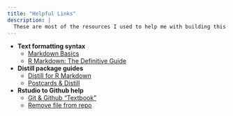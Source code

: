 ```yaml
---
title: "Helpful Links"
description: |
  These are most of the resources I used to help me with building this website. In addition to all of these, Stack Overflow is a really helpful website and I found a good number of the answers to my questions on there.
---
```


- **Text formatting syntax**
    * [Markdown Basics][RmdB]
    * [R Markdown: The Definitive Guide][RmdG]

- **Distill package guides**
    * [Distill for R Markdown][Distill]
    * [Postcards & Distill][Pcards]

- **Rstudio to Github help**
    * [Git & Github "Textbook"][HappyGit]
    * [Remove file from repo][Remove]



[RmdB]: https://rmarkdown.rstudio.com/authoring_basics.html "Markdown Basics"
[RmdG]: https://bookdown.org/yihui/rmarkdown/markdown-syntax.html "R Markdown: The Definitive Guide"
[Distill]: https://rstudio.github.io/distill/#creating-an-article "Distill for R Markdown"
[Pcards]: https://alison.rbind.io/blog/2020-12-postcards-distill/ "Postcards & Distill"
[HappyGit]: https://happygitwithr.com/existing-github-last.html "Happy Git & Github for the useR"
[Remove]: https://stackoverflow.com/questions/2047465/how-can-i-delete-a-file-from-a-git-repository/2047477 "Stack Overflow remove file"

